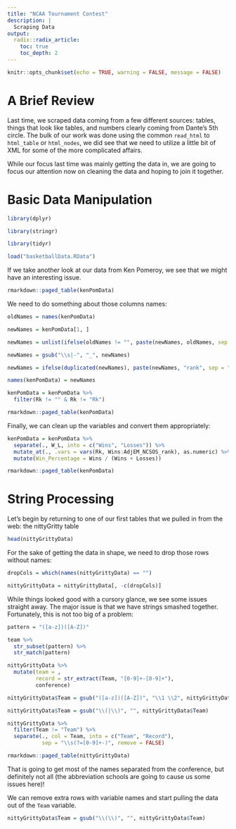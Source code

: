 ```yaml
---
title: "NCAA Tournament Contest"
description: |
  Scraping Data
output:
  radix::radix_article:
    toc: true
    toc_depth: 2
---
```


```r
knitr::opts_chunk$set(echo = TRUE, warning = FALSE, message = FALSE)
```

# A Brief Review

Last time, we scraped data coming from a few different sources: tables, things that look like tables, and numbers clearly coming from Dante's 5th circle. The bulk of our work was done using the common `read_html` to `html_table` or `html_nodes`, we did see that we need to utilize a little bit of XML for some of the more complicated affairs.  

While our focus last time was mainly getting the data in, we are going to focus our attention now on cleaning the data and hoping to join it together.

# Basic Data Manipulation

```r
library(dplyr)

library(stringr)

library(tidyr)

load("basketballData.RData")
```


If we take another look at our data from Ken Pomeroy, we see that we might have an interesting issue.

```r
rmarkdown::paged_table(kenPomData)
```

We need to do something about those columns names:

```r
oldNames = names(kenPomData)

newNames = kenPomData[1, ]

newNames = unlist(ifelse(oldNames != "", paste(newNames, oldNames, sep = "_"), newNames))

newNames = gsub("\\s|-", "_", newNames)

newNames = ifelse(duplicated(newNames), paste(newNames, "rank", sep = "_"), newNames)

names(kenPomData) = newNames

kenPomData = kenPomData %>% 
  filter(Rk != "" & Rk != "Rk")

rmarkdown::paged_table(kenPomData)
```


Finally, we can clean up the variables and convert them appropriately:

```r
kenPomData = kenPomData %>% 
  separate(., W_L, into = c("Wins", "Losses")) %>%
  mutate_at(., .vars = vars(Rk, Wins:AdjEM_NCSOS_rank), as.numeric) %>% 
  mutate(Win_Percentage = Wins / (Wins + Losses))

rmarkdown::paged_table(kenPomData)
```


# String Processing

Let's begin by returning to one of our first tables that we pulled in from the web: the nittyGritty table

```r
head(nittyGrittyData)
```

For the sake of getting the data in shape, we need to drop those rows without names:

```r
dropCols = which(names(nittyGrittyData) == "")

nittyGrittyData = nittyGrittyData[, -c(dropCols)]
```

While things looked good with a cursory glance, we see some issues straight away. The major issue is that we have strings smashed together. Fortunately, this is not too big of a problem:

```r
pattern = "([a-z])([A-Z])"

team %>% 
  str_subset(pattern) %>% 
  str_match(pattern)

nittyGrittyData %>% 
  mutate(team = , 
         record = str_extract(Team, "[0-9]+-[0-9]+"), 
         conference)

nittyGrittyData$Team = gsub("([a-z])([A-Z])", "\\1 \\2", nittyGrittyData$Team)

nittyGrittyData$Team = gsub("\\(|\\)", "", nittyGrittyData$Team)

nittyGrittyData %>% 
  filter(Team != "Team") %>% 
  separate(., col = Team, into = c("Team", "Record"), 
           sep = "\\s(?=[0-9]+-)", remove = FALSE)

rmarkdown::paged_table(nittyGrittyData)
```

That is going to get most of the names separated from the conference, but definitely not all (the abbreviation schools are going to cause us some issues here)!



We can remove extra rows with variable names and start pulling the data out of the `Team` variable.

```r
nittyGrittyData$Team = gsub("\\(\\)", "", nittyGrittyData$Team)
```

